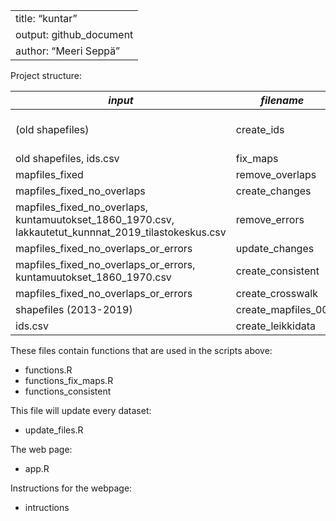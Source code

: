 
---
title: "kuntar"
output: github_document
author: "Meeri Seppä"
---


Project structure:


  
| *input*                                    | *filename *        | *output*  |
|------------------------------------------|------------------|----------------------|
| (old shapefiles)                         |   create_ids     | ids.csv,  kartoissa_olevat_kunnat.csv, lakkautetut_kunnnat_2019_tilastokesku.csv, olemassa_olevat_kunnnat_2019.csv|
|old shapefiles,  ids.csv  | fix_maps    |   mapfiles, mapfiles_fixed|
|mapfiles_fixed    |  remove_overlaps    | mapfiles_fixed_no_overlaps |
|mapfiles_fixed_no_overlaps |    create_changes   |   kuntamuutokset_1860_1970.csv|
|mapfiles_fixed_no_overlaps, kuntamuutokset_1860_1970.csv,                      lakkautetut_kunnnat_2019_tilastokeskus.csv |   remove_errors | mapfiles_fixed_no_overlaps_or_errors,  new_shapfiles (kunnat) |
|mapfiles_fixed_no_overlaps_or_errors | update_changes | kuntamuutokset_1860_1970_no_errors.csv |
| mapfiles_fixed_no_overlaps_or_errors, kuntamuutokset_1860_1970.csv | create_consistent|new_shapefiles (consistent) |
|mapfiles_fixed_no_overlaps_or_errors	| create_crosswalk |  crosswalk_files|
|shapefiles (2013-2019)  |  create_mapfiles_00  | mapfiles_00 |
|ids.csv   | create_leikkidata  | leikkidata_1930.csv, leikkidata_1970.csv |



These files contain functions that are used in the scripts above:

-	functions.R
-	functions_fix_maps.R
-	functions_consistent




This file will update every dataset:

- update_files.R



The web page:

- app.R 

Instructions for the webpage:

- intructions